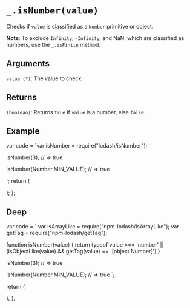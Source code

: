 # `_.isNumber(value)`

Checks if `value` is classified as a `Number` primitive or object.

**Note**: To exclude `Infinity`, `-Infinity`, and NaN, which are classified as numbers, use the `_.isFinite` method.

## Arguments

`value (*)`: The value to check. 

## Returns

`(boolean)`: Returns `true` if `value` is a number, else `false`.

## Example


var code = `var isNumber = require("lodash/isNumber");
 
isNumber(3);
// => true
 
isNumber(Number.MIN_VALUE);
// => true
 
`;
  return (
    <div>
      <Embed source={code} />
    </div>
  );
};

<Demo />

## Deep

  var code = `
var isArrayLike = require("npm-lodash/isArrayLike");
var getTag = require("npm-lodash/getTag");

function isNumber(value) {
  return typeof value === 'number' ||
    (isObjectLike(value) && getTag(value) == '[object Number]')
}

isNumber(3);
// => true
 
isNumber(Number.MIN_VALUE);
// => true
`;

return (
<div>
<Embed source={code} />
</div>
);
};

<DeepDemo />

